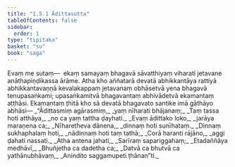 ```yaml
---
title: "1.5.1 Ādittasutta"
tableOfContents: false
sidebar:
  order: 1
type: "tipitaka"
basket: "su"
book: "saga"
---
```



<DynamicBreadcrumb />

<Division number="41" book="saga">

<Paragraph number="238" book="saga">
Evaṃ me sutaṃ—  ekaṃ samayaṃ bhagavā sāvatthiyaṃ viharati jetavane anāthapiṇḍikassa ārāme. Atha kho aññatarā devatā abhikkantāya rattiyā abhikkantavaṇṇā kevalakappaṃ jetavanaṃ obhāsetvā yena bhagavā tenupasaṅkami; upasaṅkamitvā bhagavantaṃ abhivādetvā ekamantaṃ aṭṭhāsi. Ekamantaṃ ṭhitā kho sā devatā bhagavato santike imā gāthāyo abhāsi—
</Paragraph>

<Paragraph number="239" type="verses" book="saga">
_“Ādittasmiṃ agārasmiṃ,_  
_yaṃ nīharati bhājanaṃ;_  
_Taṃ tassa hoti atthāya,_  
_no ca yaṃ tattha ḍayhati._  

</Paragraph>

<Paragraph number="240" type="verses" book="saga">
_Evaṃ ādittako loko,_  
_jarāya maraṇena ca;_  
_Nīharetheva dānena,_  
_dinnaṃ hoti sunīhataṃ._  

</Paragraph>

<Paragraph number="241" type="verses" book="saga">
_Dinnaṃ sukhaphalaṃ hoti,_  
_nādinnaṃ hoti taṃ tathā;_  
_Corā haranti rājāno,_  
_aggi ḍahati nassati._  

</Paragraph>

<Paragraph number="242" type="verses" book="saga">
_Atha antena jahati,_  
_Sarīraṃ sapariggahaṃ;_  
_Etadaññāya medhāvī,_  
_Bhuñjetha ca dadetha ca;_  
_Datvā ca bhutvā ca yathānubhāvaṃ,_  
_Anindito saggamupeti ṭhānan”ti._
</Paragraph>
</Division>